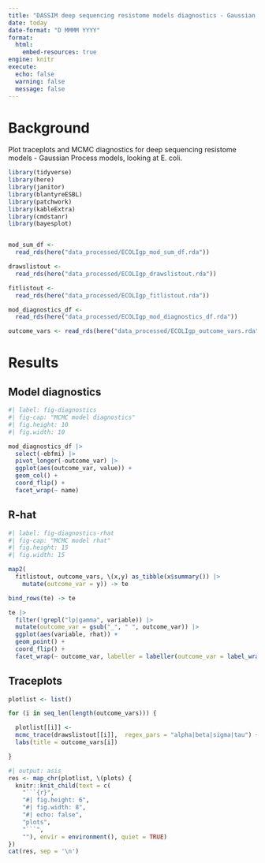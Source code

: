 ```yaml
---
title: "DASSIM deep sequencing resistome models diagnostics - Gaussian Process models: E coli"
date: today
date-format: "D MMMM YYYY"
format:
  html:
    embed-resources: true
engine: knitr
execute:
  echo: false
  warning: false
  message: false
---
```


# Background

Plot traceplots and MCMC diagnostics for deep sequencing resistome models -
Gaussian Process models, looking at E. coli.

```r

library(tidyverse)
library(here)
library(janitor)
library(blantyreESBL)
library(patchwork)
library(kableExtra)
library(cmdstanr)
library(bayesplot)


mod_sum_df <- 
  read_rds(here("data_processed/ECOLIgp_mod_sum_df.rda"))

drawslistout <- 
  read_rds(here("data_processed/ECOLIgp_drawslistout.rda"))

fitlistout <-
  read_rds(here("data_processed/ECOLIgp_fitlistout.rda"))

mod_diagnostics_df <-
  read_rds(here("data_processed/ECOLIgp_mod_diagnostics_df.rda"))

outcome_vars <- read_rds(here("data_processed/ECOLIgp_outcome_vars.rda"))

```

# Results

## Model diagnostics

```r
#| label: fig-diagnostics
#| fig-cap: "MCMC model diagnostics"
#| fig.height: 10
#| fig.width: 10

mod_diagnostics_df |>
  select(-ebfmi) |>
  pivot_longer(-outcome_var) |>
  ggplot(aes(outcome_var, value)) +
  geom_col() +
  coord_flip() + 
  facet_wrap(~ name)

```
## R-hat

```r
#| label: fig-diagnostics-rhat
#| fig-cap: "MCMC model rhat"
#| fig.height: 15
#| fig.width: 15

map2(
  fitlistout, outcome_vars, \(x,y) as_tibble(x$summary()) |> 
    mutate(outcome_var = y)) -> te

bind_rows(te) -> te

te |> 
  filter(!grepl("lp|gamma", variable)) |>
  mutate(outcome_var = gsub("_", " ", outcome_var)) |>
  ggplot(aes(variable, rhat)) +
  geom_point() +
  coord_flip() +
  facet_wrap(~ outcome_var, labeller = labeller(outcome_var = label_wrap_gen(25))) 

```

## Traceplots

```r
plotlist <- list()

for (i in seq_len(length(outcome_vars))) {

  plotlist[[i]] <- 
  mcmc_trace(drawslistout[[i]],  regex_pars = "alpha|beta|sigma|tau") +
  labs(title = outcome_vars[i])

}


```


```r
#| output: asis
res <- map_chr(plotlist, \(plots) {
  knitr::knit_child(text = c(
    "```{r}",
    "#| fig.height: 6",
    "#| fig.width: 8",
    "#| echo: false",
    "plots",
    "```",
    ""), envir = environment(), quiet = TRUE)
})
cat(res, sep = '\n')
```

